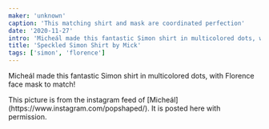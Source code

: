 ```yaml
---
maker: 'unknown'
caption: 'This matching shirt and mask are coordinated perfection'
date: '2020-11-27'
intro: 'Micheál made this fantastic Simon shirt in multicolored dots, with Florence face mask to match!'
title: 'Speckled Simon Shirt by Mick'
tags: ['simon', 'florence']
---
```


<!-- truncate -->

Micheál made this fantastic Simon shirt in multicolored dots, with Florence face mask to match!

<Note>
  This picture is from the instagram feed of [Micheál](https://www.instagram.com/popshaped/). It is
  posted here with permission.
</Note>
